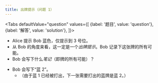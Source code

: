 ```yaml
---
title: 出牌提示（问题 1）
---
```



<BeginnersGuideProgress id="play-clues-question-1" />

<Tabs
  defaultValue="question"
  values={[
    {label: '题目', value: 'question'},
    {label: '解答', value: 'solution'},
  ]}>
<TabItem value="question">

- Alice 提示 Bob 蓝色，仅提示到 3 号位。
- 从 Bob 的角度来看，这一定是一个*出牌提示*。Bob 记录下这张牌的所有可能。
- Bob 会写下什么*笔记*（即牌的所有可能）？

</TabItem>
<TabItem value="solution">

- Bob 会写下“蓝 2”。
  - （由于蓝 1 已经被打出，下一张需要打出的蓝牌是蓝 2。）

</TabItem>
</Tabs>

<PlayCluesQuestion1 />
